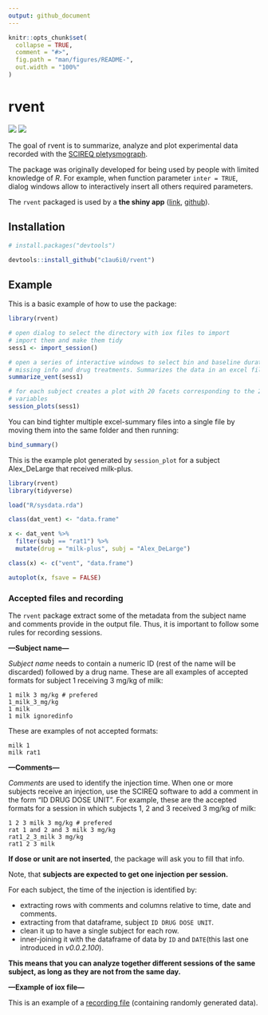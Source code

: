```yaml
---
output: github_document
---
```


<!-- README.md is generated from README.Rmd. Please edit that file -->

```r
knitr::opts_chunk$set(
  collapse = TRUE,
  comment = "#>",
  fig.path = "man/figures/README-",
  out.width = "100%"
)
```

# rvent

<!-- badges: start -->
[![](https://img.shields.io/badge/devel%20version-0.0.1.9000-blue.svg)](https://github.com/https://github.com/c1au6i0/rvent)
[![](https://img.shields.io/github/last-commit/c1au6i0/rvent.svg)](https://github.com/c1au6i0/rvent/commits/master)
<!-- badges: end -->


The goal of rvent is to summarize, analyze and plot experimental data recorded with the [SCIREQ pletysmograph](https://www.scireq.com/).

The package was originally developed for being used by people with limited knowledge of *R*. For example, when function parameter  `inter = TRUE`, dialog windows allow to interactively insert all others required parameters.

The `rvent` packaged is used by a **the shiny app** ([link](https://rden.shinyapps.io/rvent_app/), [github](https://github.com/c1au6i0/rvent_app)).

## Installation

``` r
# install.packages("devtools")

devtools::install_github("c1au6i0/rvent")
```
## Example

This is a basic example of  how to use the  package:

```r
library(rvent)

# open dialog to select the directory with iox files to import
# import them and make them tidy
sess1 <- import_session() 

# open a series of interactive windows to select bin and baseline duration,
# missing info and drug treatments. Summarizes the data in an excel file
summarize_vent(sess1)

# for each subject creates a plot with 20 facets corresponding to the 20 recorded
# variables
session_plots(sess1)
```

You can bind tighter multiple excel-summary files into a single file by moving them into the same folder and then running:

```r
bind_summary()
```


This is the example plot generated by `session_plot` for a subject Alex_DeLarge that received milk-plus.

```r
library(rvent)
library(tidyverse)

load("R/sysdata.rda")

class(dat_vent) <- "data.frame"

x <- dat_vent %>% 
  filter(subj == "rat1") %>% 
  mutate(drug = "milk-plus", subj = "Alex_DeLarge") 

class(x) <- c("vent", "data.frame")

autoplot(x, fsave = FALSE)
```

### Accepted files and recording

The `rvent` package extract some of the metadata from the subject name and comments provide in the output file. Thus, it is important to follow some rules for recording sessions.

**---Subject name---**

*Subject name* needs to contain a numeric ID (rest of the name will be discarded) followed by a drug name. 
These are all examples of accepted formats for subject 1 receiving 3 mg/kg of milk:
```
1 milk 3 mg/kg # prefered
1_milk_3_mg/kg
1 milk
1 milk ignoredinfo
```
These are examples of not accepted formats:
```
milk 1
milk rat1
```

**---Comments---**

*Comments* are used to identify the injection time. 
When one or more subjects receive an injection, use the SCIREQ software to add a comment in the form "ID DRUG DOSE UNIT".
For example, these are the accepted formats for a session in which subjects 1, 2 and 3 received 3 mg/kg of milk:
```
1 2 3 milk 3 mg/kg # prefered
rat 1 and 2 and 3 milk 3 mg/kg
rat1_2_3_milk 3 mg/kg
rat1 2 3 milk
```
**If dose or unit are not inserted**, the package will ask you to fill that info.

Note, that **subjects are expected to get one injection per session.**

For each subject, the time of the injection is identified by:

* extracting  rows with comments and  columns relative to time, date and comments.
* extracting from that dataframe, subject `ID DRUG DOSE UNIT`.
* clean it up to have a single subject for each row.
* inner-joining it with the dataframe of data by `ID` and `DATE`(this last one introduced in *v0.0.2.100*).

**This means that you can analyze together different sessions of the same subject, as long as they are not from  the same day.**

**---Example of iox file---**

This is an example of a [recording file](https://1drv.ms/t/s!Am3aUTxhPMS8iM43UVMJXhO4mNCecw?e=b9gszt) (containing randomly generated data).



